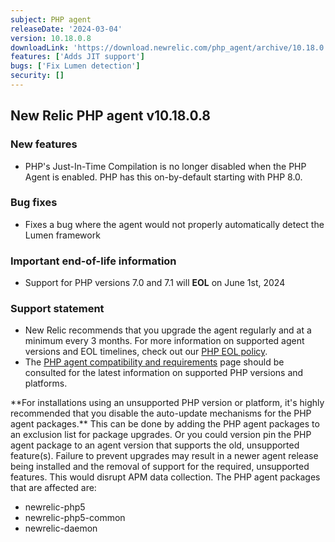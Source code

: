 ```yaml
---
subject: PHP agent
releaseDate: '2024-03-04'
version: 10.18.0.8
downloadLink: 'https://download.newrelic.com/php_agent/archive/10.18.0.8'
features: ['Adds JIT support']
bugs: ['Fix Lumen detection']
security: []
---
```


## New Relic PHP agent v10.18.0.8

### New features

* PHP's Just-In-Time Compilation is no longer disabled when the PHP Agent is enabled. PHP has this on-by-default starting with PHP 8.0.

### Bug fixes

* Fixes a bug where the agent would not properly automatically detect the Lumen framework

### Important end-of-life information

* Support for PHP versions 7.0 and 7.1 will **EOL** on June 1st, 2024

### Support statement

* New Relic recommends that you upgrade the agent regularly and at a minimum every 3 months. For more information on supported agent versions and EOL timelines, check out our [PHP EOL policy](https://docs.newrelic.com/docs/apm/agents/php-agent/getting-started/php-agent-eol-policy/).
* The [PHP agent compatibility and requirements](https://docs.newrelic.com/docs/apm/agents/php-agent/getting-started/php-agent-compatibility-requirements/) page should be consulted for the latest information on supported PHP versions and platforms.

<Callout variant="important">
  **For installations using an unsupported PHP version or platform, it's highly recommended that you disable the auto-update mechanisms for the PHP agent packages.** This can be done by adding the PHP agent packages to an exclusion list for package upgrades. Or you could version pin the PHP agent package to an agent version that supports the old, unsupported feature(s). Failure to prevent upgrades may result in a newer agent release being installed and the removal of support for the required, unsupported features. This would disrupt APM data collection.
  The PHP agent packages that are affected are:

  * newrelic-php5
  * newrelic-php5-common
  * newrelic-daemon
</Callout>
